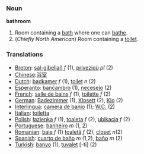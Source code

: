 === Noun ===

'''bathroom'''

# Room containing a [[bath]] where one can [[bathe]].
# (''Chiefly North American'') Room containing a [[toilet]].

=== Translations ===

*[[Breton]]: [[sal-gibellañ]] ''f'' (1), [[privezioù]] ''pl'' (2)
*[[Chinese]]:[[浴室]]
*[[Dutch]]: [[badkamer]] ''f'' (1), [[toilet]] ''n'' (2)
*[[Esperanto]]: [[banĉambro]] (1), [[necesejo]] (2)
*[[French]]: [[salle de bains]] ''f'' (1), [[toilette]] ''f'' (2)
*[[German]]: [[Badezimmer]] (1), [[Klosett]] (2), [[Klo]] (2)
*[[Interlingua]]: [[camera de banio]] (1); [[W.C.]] (2)
*[[Italian]]: [[toiletta]]
*[[Polish]]: [[łazienka]] ''f'' (1), [[toaleta]] ''f'' (2), [[ubikacja]] ''f'' (2)
*[[Portuguese]]: [[banheiro]] ''m'' (1, 2)
*[[Romanian]]: [[baie]] ''f'' (1) [[toaletă]] ''f'' (2), [[closet]]  ''n''(2)
*[[Spanish]]: [[cuarto de baño]] ''m'' (1,2), [[baño]] ''m'' (2)
*[[Turkish]]: [[banyo]] (1), [[tuvalet]] [-ti] (2)